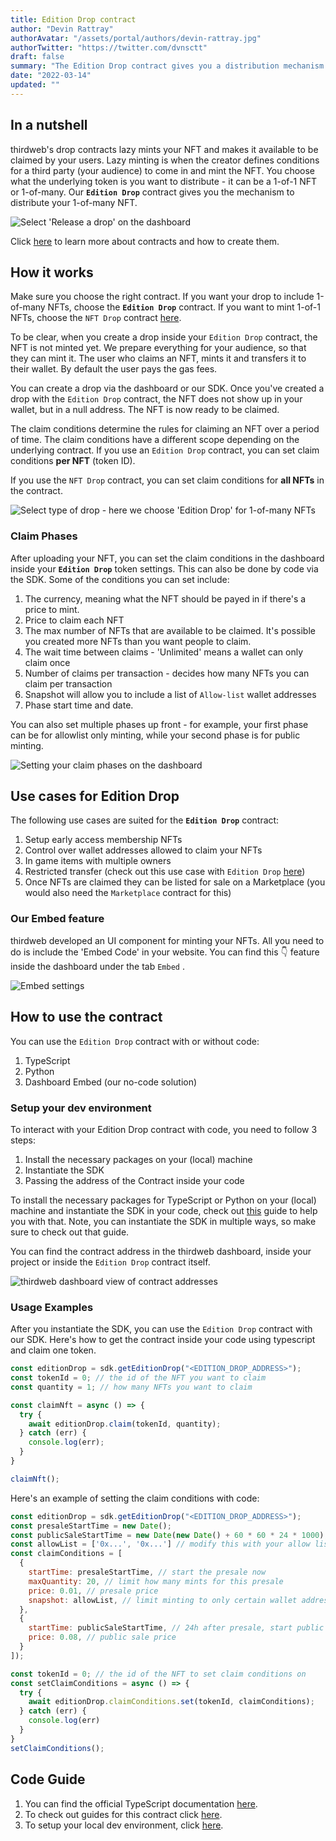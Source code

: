 ```yaml
---
title: Edition Drop contract
author: "Devin Rattray"
authorAvatar: "/assets/portal/authors/devin-rattray.jpg"
authorTwitter: "https://twitter.com/dvnsctt"
draft: false
summary: "The Edition Drop contract gives you a distribution mechanism for your many-of-many NFTs."
date: "2022-03-14"
updated: ""
---
```


## In a nutshell

thirdweb's drop contracts lazy mints your NFT and makes it available to be claimed by your users. Lazy minting is when the creator defines conditions for a third party (your audience) to come in and mint the NFT. You choose what the underlying token is you want to distribute - it can be a 1-of-1 NFT or 1-of-many. Our **`Edition Drop`** contract gives you the mechanism to distribute your 1-of-many NFT.

![Select 'Release a drop' on the dashboard](/assets/portal/contracts/edition-drop/select-release-a-drop-on-dashboard.png)

Click [here](/contracts) to learn more about contracts and how to create them.

## How it works

Make sure you choose the right contract. If you want your drop to include 1-of-many NFTs, choose the **`Edition Drop`** contract. If you want to mint 1-of-1 NFTs, choose the `NFT Drop` contract [here](/contracts/nft-drop).

To be clear, when you create a drop inside your `Edition Drop` contract, the NFT is not minted yet. We prepare everything for your audience, so that they can mint it. The user who claims an NFT, mints it and transfers it to their wallet. By default the user pays the gas fees.

You can create a drop via the dashboard or our SDK. Once you've created a drop with the `Edition Drop` contract, the NFT does not show up in your wallet, but in a null address. The NFT is now ready to be claimed.

The claim conditions determine the rules for claiming an NFT over a period of time. The claim conditions have a different scope depending on the underlying contract. If you use an `Edition Drop` contract, you can set claim conditions **per NFT** (token ID).

If you use the `NFT Drop` contract, you can set claim conditions for **all NFTs** in the contract.

![Select type of drop - here we choose 'Edition Drop' for 1-of-many NFTs](/assets/portal/contracts/edition-drop/select-type-of-drop-on-dashboard.png)

### Claim Phases

After uploading your NFT, you can set the claim conditions in the dashboard inside your **`Edition Drop`** token settings. This can also be done by code via the SDK. Some of the conditions you can set include:

1. The currency, meaning what the NFT should be payed in if there's a price to mint.
2. Price to claim each NFT
3. The max number of NFTs that are available to be claimed. It's possible you created more NFTs than you want people to claim.
4. The wait time between claims - 'Unlimited' means a wallet can only claim once
5. Number of claims per transaction - decides how many NFTs you can claim per transaction
6. Snapshot will allow you to include a list of `Allow-list` wallet addresses
7. Phase start time and date.

You can also set multiple phases up front - for example, your first phase can be for allowlist only minting, while your second phase is for public minting.

![Setting your claim phases on the dashboard](/assets/portal/contracts/edition-drop/setting-edition-drop-claim-phases-on-dashboard.png)

## Use cases for Edition Drop

The following use cases are suited for the **`Edition Drop`** contract:

1. Setup early access membership NFTs
2. Control over wallet addresses allowed to claim your NFTs
3. In game items with multiple owners
4. Restricted transfer (check out this use case with `Edition Drop` [here](/guides/make-your-nft-non-transferable))
5. Once NFTs are claimed they can be listed for sale on a Marketplace (you would also need the `Marketplace` contract for this)

### Our Embed feature

thirdweb developed an UI component for minting your NFTs. All you need to do is include the 'Embed Code' in your website. You can find this 👇 feature inside the dashboard under the tab `Embed` .

![Embed settings](/assets/portal/contracts/edition-drop/edition-drop-minting-embed.png)

## How to use the contract

You can use the `Edition Drop` contract with or without code:

1. TypeScript
2. Python
3. Dashboard Embed (our no-code solution)

### Setup your dev environment

To interact with your Edition Drop contract with code, you need to follow 3 steps:

1. Install the necessary packages on your (local) machine
2. Instantiate the SDK
3. Passing the address of the Contract inside your code

To install the necessary packages for TypeScript or Python on your (local) machine and instantiate the SDK in your code, check out [this](https://portal.thirdweb.com/contracts/connect-to-blockchain) guide to help you with that. Note, you can instantiate the SDK in multiple ways, so make sure to check out that guide.

You can find the contract address in the thirdweb dashboard, inside your project or inside the `Edition Drop` contract itself.

![thirdweb dashboard view of contract addresses](/assets/portal/contracts/edition-drop/dashboard-view-of-contract-addresses.png)

### Usage Examples

After you instantiate the SDK, you can use the `Edition Drop` contract with our SDK. Here's how to get the contract inside your code using typescript and claim one token.

```jsx
const editionDrop = sdk.getEditionDrop("<EDITION_DROP_ADDRESS>");
const tokenId = 0; // the id of the NFT you want to claim
const quantity = 1; // how many NFTs you want to claim

const claimNft = async () => {
  try {
    await editionDrop.claim(tokenId, quantity);
  } catch (err) {
    console.log(err);
  }
}

claimNft();
```

Here's an example of setting the claim conditions with code:

```jsx
const editionDrop = sdk.getEditionDrop("<EDITION_DROP_ADDRESS>");
const presaleStartTime = new Date();
const publicSaleStartTime = new Date(new Date() + 60 * 60 * 24 * 1000); // today's date + 24 hours
const allowList = ['0x...', '0x...'] // modify this with your allow list
const claimConditions = [
  {
    startTime: presaleStartTime, // start the presale now
    maxQuantity: 20, // limit how many mints for this presale
    price: 0.01, // presale price
    snapshot: allowList, // limit minting to only certain wallet addresses
  },
  {
    startTime: publicSaleStartTime, // 24h after presale, start public sale
    price: 0.08, // public sale price
  }
]);

const tokenId = 0; // the id of the NFT to set claim conditions on
const setClaimConditions = async () => {
  try {
    await editionDrop.claimConditions.set(tokenId, claimConditions);
  } catch (err) {
    console.log(err)
  }
}
setClaimConditions();
```

## Code Guide

1. You can find the official TypeScript documentation [here](https://docs.thirdweb.com/typescript/sdk.editiondrop).
2. To check out guides for this contract click [here](portal/guides/edition-drop).
3. To setup your local dev environment, click [here](/portal/guides/sdk-guide).

<MdxNavigation>
  <MdxNavigationItem
    href="/contracts/nft-drop"
    title="NFT Drop"
  />
  <MdxNavigationItem href="/contracts/token" title="Token" next />
</MdxNavigation>
